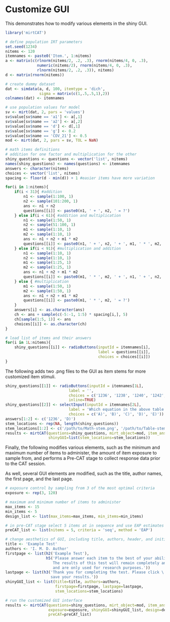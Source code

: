 Customize GUI
======================================

This demonstrates how to modify various elements in the shiny GUI.

```r
library('mirtCAT')

# define population IRT parameters
set.seed(1234)
nitems <- 120
itemnames <- paste0('Item.', 1:nitems)
a <- matrix(c(rlnorm(nitems/2, .2, .3), rnorm(nitems/4, 0, .3),
              numeric(nitems/2), rnorm(nitems/4, 0, .3),
              rlnorm(nitems/2, .2, .3)), nitems)
d <- matrix(rnorm(nitems))

# create dummy dataset
dat <- simdata(a, d, 100, itemtype = 'dich',
               sigma = matrix(c(1,.5,.5,1),2))
colnames(dat) <- itemnames

# use population values for model
sv <- mirt(dat, 2, pars = 'values')
sv$value[sv$name == 'a1'] <- a[,1]
sv$value[sv$name == 'a2'] <- a[,2]
sv$value[sv$name == 'd'] <- d[,1]
sv$value[sv$name == 'g'] <- 0.2
sv$value[sv$name == 'COV_21'] <- 0.5
mod <- mirt(dat, 2, pars = sv, TOL = NaN)

# math items definitions
# addition for one factor and multiplication for the other
shiny_questions <- questions <- vector('list', nitems)
names(shiny_questions) <- names(questions) <- itemnames
answers <- character(nitems)
choices <- vector('list', nitems)
spacing <- floor(d - min(d)) + 1 #easier items have more variation

for(i in 1:nitems){
    if(i < 31){ #addition
        n1 <- sample(1:100, 1)
        n2 <- sample(101:200, 1)
        ans <- n1 + n2
        questions[[i]] <- paste0(n1, ' + ', n2, ' = ?')
    } else if(i < 61){ #addition and multiplication
        n1 <- sample(1:50, 1)
        n2 <- sample(51:100, 1)
        m1 <- sample(1:10, 1)
        m2 <- sample(1:10, 1)
        ans <- n1 + n2 + m1 * m2
        questions[[i]] <- paste0(n1, ' + ', n2, ' + ', m1, ' * ', m2, ' = ?')
    } else if(i < 91){ #multiplication and addition
        n1 <- sample(1:10, 1)
        n2 <- sample(1:10, 1)
        m1 <- sample(1:25, 1)
        m2 <- sample(1:25, 1)
        ans <- n1 + n2 + m1 * m2
        questions[[i]] <- paste0(m1, ' * ', m2, ' + ', n1, ' + ', n2, ' = ?')
    } else { #multiplication
        m1 <- sample(1:50, 1)
        m2 <- sample(1:50, 1)
        ans <- n1 + n2 + m1 * m2
        questions[[i]] <- paste0(m1, ' * ', m2, ' = ?')
    }
    answers[i] <- as.character(ans)
    ch <- ans + sample(c(-5:-1, 1:5) * spacing[i,], 5)
    ch[sample(1:5, 1)] <- ans
    choices[[i]] <- as.character(ch)
}

# load list of items and their answers
for(i in 1L:nitems){
    shiny_questions[[i]] <- radioButtons(inputId = itemnames[i],
                                         label = questions[[i]],
                                         choices = choices[[i]])
}
```

The following adds two .png files to the GUI as item stems for more customized item stimuli.

```r
shiny_questions[[1]] <- radioButtons(inputId = itemnames[1L],
                            label = '',
                            choices = c('1236', '1238', '1240', '1242', '1244'),
                            inline=TRUE)
shiny_questions[[2]] <- selectInput(inputId = itemnames[2L],
                            label = 'Which equation in the above table is INCORRECT?',
                            choices = c('A)', 'B)', 'C)', 'D)', 'E)'))
answers[1:2] <- c('1236', 'D)')
stem_locations <- rep(NA, length(shiny_questions))
stem_locations[1:2] <- c('/path/to/Math-stem.png', '/path/to/Table-stem.png')
results <- mirtCAT(questions=shiny_questions, mirt_object=mod, item_answers=answers,
                   shinyGUI=list(stem_locations=stem_locations))
```

Finally, the following modifies various elements, such as the minimum and maximum number of items
to administer, the amount of item exposure to sample from, and performs a Pre-CAT stage to 
collect response data prior to the CAT session. 

As well, several GUI elements are modified, such as the title, author names, the first page,
and the last page.

```r
# exposure control by sampling from 3 of the most optimal criteria
exposure <- rep(3, 120)

# maximum and minimum number of items to administer
max_items <- 15
min_items <- 5
design_list <- list(max_items=max_items, min_items=min_items)

# in pre-CAT stage select 5 items at in sequence and use EAP estimates
preCAT_list <- list(nitems = 5, criteria = 'seq', method = 'EAP')

# change aesthetics of GUI, including title, authors, header, and initial message
title <- 'Example Test'
authors <- 'I. M. D. Author'
firstpage <- list(h2('Example Test'),
                  h5('Please answer each item to the best of your ability.
                     The results of this test will remain completely anonymous
                     and are only used for research purposes.'))
lastpage <- list(h3('Thank you for completing the test. Please click \'Next\' to
                    save your results.'))
shinyGUI_list <- list(title=title, authors=authors,
                      firstpage=firstpage, lastpage=lastpage,
                      stem_locations=stem_locations)

# run the customized GUI interface
results <- mirtCAT(questions=shiny_questions, mirt_object=mod, item_answers=answers,
                   exposure=exposure, shinyGUI=shinyGUI_list, design=design_list,
                   preCAT=preCAT_list)
```
